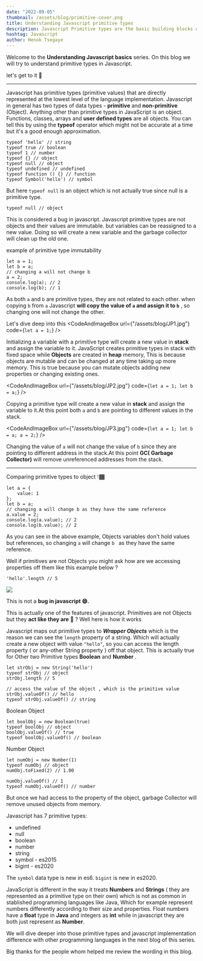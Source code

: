 ```yaml
---
date: "2022-09-05"
thumbnail: /assets/blog/primitive-cover.png
title: Understanding Javascript primitive types
description: Javascript Primitive types are the basic building blocks of Javascript. Primitive types act like objects even if they are not, We will try to understand how they work.
hashtag: Javascript
author: Henok Tsegaye
---
```

Welcome to the **Understanding Javascript basics** series. On this blog we will try to understand primitive types in Javascript. 

let's get to it 🙂

---


Javascript has primitive types (primitive values) that are directly represented at the lowest level of the language implementation.
Javascript in general has two types of data types - **primitive** and **non-primitive** (Object).
Anything other than primitive types in JavaScript is an object. Functions, classes, arrays and **user defined types** are all objects.
You can tell this by using the **typeof** operator which might not be accurate at a time but it's a good enough approximation.

```
typeof 'hello' // string
typeof true // boolean
typeof 1 // number
typeof {} // object
typeof null // object
typeof undefined // undefined
typeof function () {} // function
typeof Symbol('hello') // symbol
```

But here `typeof null` is an object which is not actually true since null is a primitive type.

```
typeof null // object
```

This is considered a bug in javascript.
Javascript primitive types are not objects and their values are immutable. but variables can be reassigned to a new value.
Doing so will create a new variable and the garbage collector will clean up the old one.

example of primitive type immutability
```
let a = 1;
let b = a;
// changing a will not change b
a = 2;
console.log(a); // 2
console.log(b); // 1
```
As both `a` and `b` are primitive types, they are not related to each other.
when copying `b` from `a` Javascript **will copy the value of `a` and assign it to `b`** , so changing one will not change the other.


Let's dive deep into this
<CodeAndImageBox url={"/assets/blog/JP1.jpg"} code={`
let a = 1;
`}
/>


Initializing a variable with a primitive type will create a new value in **stack** and assign the variable to it. JavaScript creates primitive types in stack with fixed space while **Objects** are created in **heap** memory, This is because objects are mutable and can be changed at any time taking up more memory.
This is true because you can mutate objects adding new properties or changing existing ones.


<CodeAndImageBox url={"/assets/blog/JP2.jpg"} code={`
let a = 1;
let b = a;
`}
/>


Copying a primitive type will create a new value in **stack** and assign the variable to it.At this point both `a` and `b` are pointing to different values in the stack.


<CodeAndImageBox url={"/assets/blog/JP3.jpg"} code={`
let a = 1;
let b = a;
a = 2;
`}
/>


Changing the value of `a` will not change the value of `b` since they are pointing to different address in the stack.At this point **GC( Garbage Collector)** will remove unreferenced addresses from the stack.

---
Comparing primitive types to object 👇🏾
```
let a = {
    value: 1
};
let b = a;
// changing a will change b as they have the same reference
a.value = 2;
console.log(a.value); // 2
console.log(b.value); // 2
``` 
As you can see in the above example, Objects variables don't hold values but references, so changing `a` will change `b ` as they have the same reference.

Well if primitives are not Objects you might ask how are we accessing properties off them like this example below ?
```
'hello'.length // 5
```

<img src="https://media.giphy.com/media/3o7btPCcdNniyf0ArS/giphy.gif" />
<br />


This is not a **bug in javascript 😄.**


This is actually one of the features of javascript. Primitives are not Objects but they **act like they are** 🤔 ? Well here is how it works

Javascript maps out primitive types to **_Wrapper Objects_** which is the reason we can see the `length` property of a string.
Which will actually create a new object with value `"hello"`, so you can access the length property ( or any-other String property ) off that object. This is actually true for Other two Primitive types **Boolean** and **Number** .

```
let strObj = new String('hello')
typeof strObj // object
strObj.length // 5

// access the value of the object , which is the primitive value
strObj.valueOf() // hello
typeof strObj.valueOf() // string
```

Boolean Object
```
let boolObj = new Boolean(true)
typeof boolObj // object
boolObj.valueOf() // true
typeof boolObj.valueOf() // boolean
```
Number Object
```
let numObj = new Number(1)
typeof numObj // object
numObj.toFixed(2) // 1.00

numObj.valueOf() // 1
typeof numObj.valueOf() // number
```

But once we had access to the property of the object, garbage Collector will remove unused objects from memory.

Javascript has 7 primitive types:

- undefined
- null
- boolean
- number
- string
- symbol - es2015
- bigint - es2020


The `symbol` data type is new in es6.
`bigint` is new in es2020.

JavaScript is different in the way it treats **Numbers** and **Strings** ( they are represented as a primitive type on their own) which 
is not as common in stablished programming languages like Java, Which for example represent numbers differently according to their size and properties.
Float numbers have a **float** type in **Java** and integers as **int** while in javascript they are both just represent as **Number**.


We will dive deeper into those primitive types and javascript implementation difference with other programming languages in the next blog of this series.

Big thanks for the people whom helped me review the wording in this blog.
